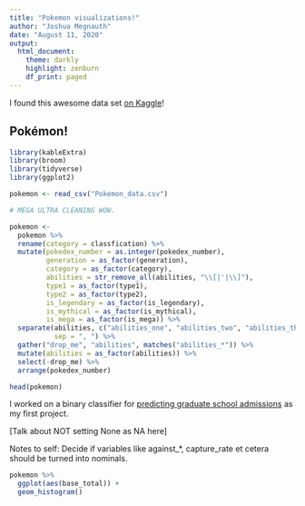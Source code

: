```yaml
---
title: "Pokemon visualizations!"
author: "Joshua Megnauth"
date: "August 11, 2020"
output:
  html_document:
    theme: darkly
    highlight: zenburn
    df_print: paged
---
```

I found this awesome data set [on Kaggle](https://www.kaggle.com/rounakbanik/pokemon)!

## Pokémon!

```r
library(kableExtra)
library(broom)
library(tidyverse)
library(ggplot2)

pokemon <- read_csv("Pokemon_data.csv")

# MEGA ULTRA CLEANING WOW.

pokemon <-
  pokemon %>%
  rename(category = classfication) %>%
  mutate(pokedex_number = as.integer(pokedex_number),
         generation = as_factor(generation),
         category = as_factor(category),
         abilities = str_remove_all(abilities, "\\[|'|\\]"),
         type1 = as_factor(type1),
         type2 = as_factor(type2),
         is_legendary = as_factor(is_legendary),
         is_mythical = as_factor(is_mythical),
         is_mega = as_factor(is_mega)) %>%
  separate(abilities, c("abilities_one", "abilities_two", "abilities_three"),
           sep = ", ") %>%
  gather("drop_me", "abilities", matches("abilities_*")) %>%
  mutate(abilities = as_factor(abilities)) %>%
  select(-drop_me) %>%
  arrange(pokedex_number)

head(pokemon)
```

I worked on a binary classifier for [predicting graduate school admissions](https://joshuamegnauth54.github.io/docs/projects/data/science/admissions2.html) as my first project. 

[Talk about NOT setting None as NA here]

Notes to self: Decide if variables like against_*, capture_rate et cetera should be turned into nominals.
```r
pokemon %>%
  ggplot(aes(base_total)) +
  geom_histogram()
```
